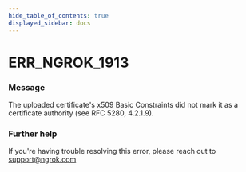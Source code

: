 ```yaml
---
hide_table_of_contents: true
displayed_sidebar: docs
---
```



# ERR_NGROK_1913

### Message
The uploaded certificate's x509 Basic Constraints did not mark it as a certificate authority (see RFC 5280, 4.2.1.9).

<ErrorDetails error='err_ngrok_1913' />


### Further help
If you're having trouble resolving this error, please reach out to [support@ngrok.com](mailto:support@ngrok.com?subject=Help%20with%20ERR_NGROK_1913)

